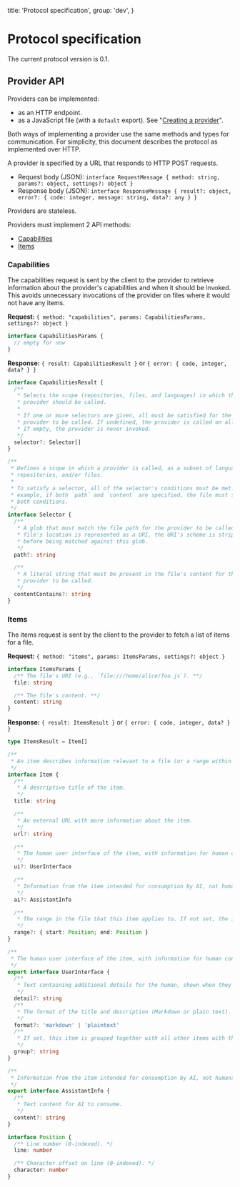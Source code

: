   title: 'Protocol specification',
  group: 'dev',
}

# Protocol specification

The current protocol version is 0.1.

## Provider API

Providers can be implemented:

- as an HTTP endpoint.
- as a JavaScript file (with a `default` export). See "[Creating a provider](creating-a-provider.mdx)".

Both ways of implementing a provider use the same methods and types for communication. For simplicity, this document describes the protocol as implemented over HTTP.

A provider is specified by a URL that responds to HTTP POST requests.

- Request body (JSON): `interface RequestMessage { method: string, params?: object, settings?: object }`
- Response body (JSON): `interface ResponseMessage { result?: object, error?: { code: integer, message: string, data?: any } }`

Providers are stateless.

Providers must implement 2 API methods:

- [Capabilities](#capabilities)
- [Items](#items)

### Capabilities

The capabilities request is sent by the client to the provider to retrieve information about the provider's capabilities and when it should be invoked. This avoids unnecessary invocations of the provider on files where it would not have any items.

**Request:** `{ method: "capabilities", params: CapabilitiesParams, settings?: object }`

```typescript
interface CapabilitiesParams {
  // empty for now
}
```

**Response:** `{ result: CapabilitiesResult }` or `{ error: { code, integer, data? } }`

```typescript
interface CapabilitiesResult {
  /**
   * Selects the scope (repositories, files, and languages) in which this
   * provider should be called.
   *
   * If one or more selectors are given, all must be satisfied for the
   * provider to be called. If undefined, the provider is called on all files.
   * If empty, the provider is never invoked.
   */
  selector?: Selector[]
}

/**
 * Defines a scope in which a provider is called, as a subset of languages,
 * repositories, and/or files.
 *
 * To satisfy a selector, all of the selector's conditions must be met. For
 * example, if both `path` and `content` are specified, the file must satisfy
 * both conditions.
 */
interface Selector {
  /**
   * A glob that must match the file path for the provider to be called. If the
   * file's location is represented as a URI, the URI's scheme is stripped
   * before being matched against this glob.
   */
  path?: string

  /**
   * A literal string that must be present in the file's content for the
   * provider to be called.
   */
  contentContains?: string
}
```

### Items

The items request is sent by the client to the provider to fetch a list of items for a file.

**Request:** `{ method: "items", params: ItemsParams, settings?: object }`

```typescript
interface ItemsParams {
  /** The file's URI (e.g., `file:///home/alice/foo.js`). **/
  file: string

  /** The file's content. **/
  content: string
}
```

**Response:** `{ result: ItemsResult }` or `{ error: { code, integer, data? } }`

```typescript
type ItemsResult = Item[]

/**
 * An item describes information relevant to a file (or a range within a file).
 */
interface Item {
  /**
   * A descriptive title of the item.
   */
  title: string

  /**
   * An external URL with more information about the item.
   */
  url?: string

  /**
   * The human user interface of the item, with information for human consumption.
   */
  ui?: UserInterface

  /**
   * Information from the item intended for consumption by AI, not humans.
   */
  ai?: AssistantInfo

  /**
   * The range in the file that this item applies to. If not set, the item applies to the entire file.
   */
  range?: { start: Position; end: Position }
}

/**
 * The human user interface of the item, with information for human consumption.
 */
export interface UserInterface {
  /**
   * Text containing additional details for the human, shown when they interact with the item.
   */
  detail?: string
  /**
   * The format of the title and description (Markdown or plain text).
   */
  format?: 'markdown' | 'plaintext'
  /**
   * If set, this item is grouped together with all other items with the same `group` value.
   */
  group?: string
}

/**
 * Information from the item intended for consumption by AI, not humans.
 */
export interface AssistantInfo {
  /**
   * Text content for AI to consume.
   */
  content?: string
}

interface Position {
  /** Line number (0-indexed). */
  line: number

  /** Character offset on line (0-indexed). */
  character: number
}
```
